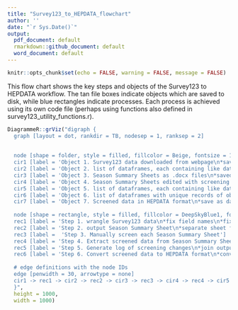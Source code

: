 ```yaml
---
title: "Survey123_to_HEPDATA_flowchart"
author: ''
date: "`r Sys.Date()`"
output:
  pdf_document: default
  rmarkdown::github_document: default
  word_document: default
---
```


```r
knitr::opts_chunk$set(echo = FALSE, warning = FALSE, message = FALSE)
```

This flow chart shows the key steps and objects of the Survey123 to HEPDATA workflow. The tan file boxes indicate objects which are saved to disk, while blue rectangles indicate processes. Each process is achieved using its own code file (perhaps using functions also defined in survey123_utility_functions.r).

```r

DiagrammeR::grViz("digraph {
  graph [layout = dot, rankdir = TB, nodesep = 1, ranksep = 2]
  
  
  node [shape = folder, style = filled, fillcolor = Beige, fontsize = 100] 
  cir1 [label = 'Object 1. Survey123 data downloaded from webpage\n*saved as data/downloaded/HEP_[year]_[version number]']
  cir2 [label = 'Object 2. list of dataframes, each containing like data\n*saved as data/wrangled/wrangled_s123_[year]']
  cir3 [label = 'Object 3. Season Summary Sheets as .docx files\n*saved to season_summary_forms/[year]/[colony code]_[year]_[species code]']
  cir4 [label = 'Object 4. Season Summary Sheets edited with screening changes as .docx files\n*change file name to season_summary_forms/[year]/[colony code]_[year]_[species code]_screened1 or screened2,\nwith final number reflecting number of times sheet screened']
  cir5 [label = 'Object 5. list of dataframes, each containing like data\n*saved as data/screened/screened_s123_[year]']
  cir6 [label = 'Object 6. list of dataframes with unique records of objects 2 and 4\n*save output as data/track_changes/track_changes_s123_[year]']
  cir7 [label = 'Object 7. Screened data in HEPDATA format\n*save as data/as_HEPDATA/as_HEPDATA_[year]']
  
  node [shape = rectangle, style = filled, fillcolor = DeepSkyBlue1, fontsize = 100]        
  rec1 [label = 'Step 1. wrangle Survey123 data\n*fix field names\n*fix date fields\n*separate like data types']
  rec2 [label = 'Step 2. output Season Summary Sheet\n*separate sheet for each colony X species combination with at least 1 nest']
  rec3 [label =  'Step 3. Manually screen each Season Summary Sheet']
  rec4 [label = 'Step 4. Extract screened data from Season Summary Sheets\n*reshape to list of dataframes with same structure as output of step 1']
  rec5 [label = 'Step 5. Generate log of screening changes\n*join output of step 1 and step 4\n*identify records that exist in step 4 output but not step 1 output as those that were changed during screening']
  rec6 [label = 'Step 6. Convert screened data to HEPDATA format\n*convert back to a single, wide dataframe\n*change names to match HEPDATA']
  
  # edge definitions with the node IDs
  edge [penwidth = 30, arrowtype = none]
  cir1 -> rec1 -> cir2 -> rec2 -> cir3 -> rec3 -> cir4 -> rec4 -> cir5 -> rec5 -> cir6 -> rec6 -> cir7
  }",
  height = 1000,
  width = 1000)
  

```
